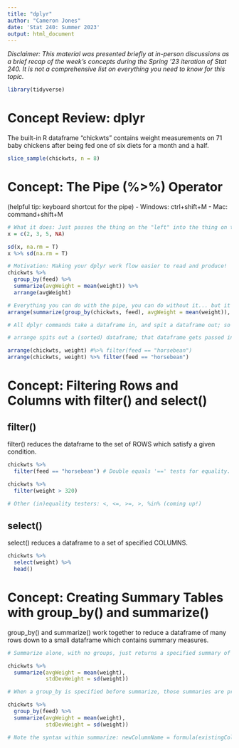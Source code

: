 ---
title: "dplyr"
author: "Cameron Jones"
date: 'Stat 240: Summer 2023'
output: html_document
---

_Disclaimer: This material was presented briefly at in-person discussions as a brief recap of the week's concepts during the Spring '23 iteration of Stat 240. It is not a comprehensive list on everything you need to know for this topic._

```{r, echo = FALSE, message = FALSE, warning = FALSE}
library(tidyverse)
```

# Concept Review: dplyr

The built-in R dataframe "chickwts" contains weight measurements on 71 baby chickens after being fed one of six diets for a month and a half. 

```{r}
slice_sample(chickwts, n = 8)
```

# Concept: The Pipe (%>%) Operator

(helpful tip: keyboard shortcut for the pipe)
- Windows: ctrl+shift+M
- Mac: command+shift+M

```{r}
# What it does: Just passes the thing on the "left" into the thing on the "right" as the first argument
x = c(2, 3, 5, NA)

sd(x, na.rm = T)
x %>% sd(na.rm = T)
```

```{r}
# Motivation: Making your dplyr work flow easier to read and produce!
chickwts %>% 
  group_by(feed) %>% 
  summarize(avgWeight = mean(weight)) %>% 
  arrange(avgWeight)

# Everything you can do with the pipe, you can do without it... but it's ugly and difficult to write
arrange(summarize(group_by(chickwts, feed), avgWeight = mean(weight)), avgWeight)
```

```{r}
# All dplyr commands take a dataframe in, and spit a dataframe out; so they can be connected with the pipe!

# arrange spits out a (sorted) dataframe; that dataframe gets passed in as the first argument to filter

arrange(chickwts, weight) #%>% filter(feed == "horsebean")
arrange(chickwts, weight) %>% filter(feed == "horsebean")
```

# Concept: Filtering Rows and Columns with filter() and select()

## filter()

filter() reduces the dataframe to the set of ROWS which satisfy a given condition.

```{r}
chickwts %>% 
  filter(feed == "horsebean") # Double equals '==' tests for equality.

chickwts %>% 
  filter(weight > 320)

# Other (in)equality testers: <, <=, >=, >, %in% (coming up!)
```

## select()

select() reduces a dataframe to a set of specified COLUMNS.

```{r}
chickwts %>% 
  select(weight) %>% 
  head()
```


# Concept: Creating Summary Tables with group_by() and summarize()

group_by() and summarize() work together to reduce a dataframe of many rows down to a small dataframe which contains summary measures.

```{r}

# Summarize alone, with no groups, just returns a specified summary of the entire dataframe

chickwts %>% 
  summarize(avgWeight = mean(weight),
            stdDevWeight = sd(weight))

# When a group_by is specified before summarize, those summaries are provided within each group

chickwts %>% 
  group_by(feed) %>% 
  summarize(avgWeight = mean(weight),
            stdDevWeight = sd(weight))  

# Note the syntax within summarize: newColumnName = formula(existingColumn)

```

